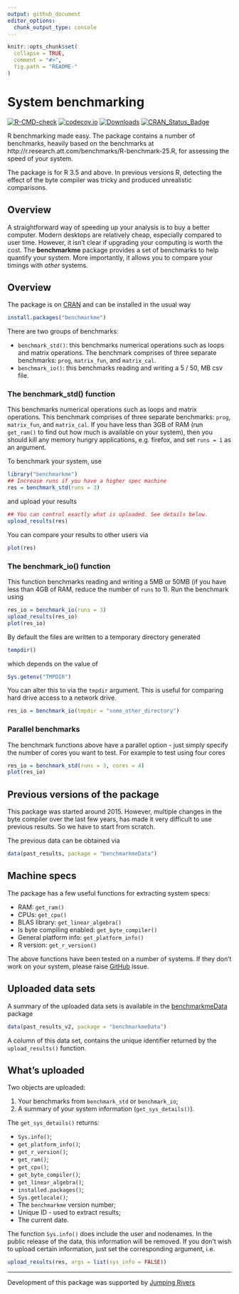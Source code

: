 ```yaml
---
output: github_document
editor_options: 
  chunk_output_type: console
---
```


<!-- README.md is generated from README.Rmd. Please edit that file -->

```r
knitr::opts_chunk$set(
  collapse = TRUE,
  comment = "#>",
  fig.path = "README-"
)
```

# System benchmarking 

[![R-CMD-check](https://github.com/csgillespie/benchmarkme/workflows/R-CMD-check/badge.svg)](https://github.com/csgillespie/benchmarkme/actions)
[![codecov.io](https://codecov.io/github/csgillespie/benchmarkme/coverage.svg?branch=master)](https://codecov.io/github/csgillespie/benchmarkme?branch=master)
[![Downloads](http://cranlogs.r-pkg.org/badges/benchmarkme?color=brightgreen)](https://cran.r-project.org/package=benchmarkme)
[![CRAN_Status_Badge](http://www.r-pkg.org/badges/version/benchmarkme)](https://cran.r-project.org/package=benchmarkme)

R benchmarking made easy. The package contains a number of benchmarks, heavily based on the benchmarks at http://r.research.att.com/benchmarks/R-benchmark-25.R, for assessing 
the speed of your system. 

The package is for R 3.5 and above. In previous versions R, detecting the effect
of the byte compiler was tricky and produced unrealistic comparisons.

## Overview 

A straightforward way of speeding up your analysis is to buy a better computer. Modern
desktops are relatively cheap, especially compared to user time. However, it isn't
clear if upgrading your computing is worth the cost. The **benchmarkme** package
provides a set of benchmarks to help quantify your system. More importantly, it allows
you to compare your timings with _other_ systems.

<!-- You can view past benchmarks via the [Shiny](https://jumpingrivers.shinyapps.io/benchmarkme/) interface. -->

## Overview

The package is on [CRAN](https://cran.r-project.org/package=benchmarkme) and can be installed in the usual way

```r
install.packages("benchmarkme")
```

There are two groups of benchmarks:

  * `benchmark_std()`: this benchmarks numerical operations such as loops and matrix operations. The benchmark comprises 
  of three separate benchmarks: `prog`, `matrix_fun`, and `matrix_cal`.
  * `benchmark_io()`: this benchmarks reading and writing a 5 / 50, MB csv file.

### The benchmark_std() function

This benchmarks numerical operations such as loops and matrix operations. 
This benchmark comprises of three separate benchmarks: `prog`, `matrix_fun`, and `matrix_cal`.
If you have less than 3GB of RAM (run `get_ram()` to find out how much is
available on your system), then you should kill any memory hungry applications, e.g.
firefox, and set `runs = 1` as an argument.

To benchmark your system, use

```r
library("benchmarkme")
## Increase runs if you have a higher spec machine
res = benchmark_std(runs = 3)
```
and upload your results

```r
## You can control exactly what is uploaded. See details below.
upload_results(res)
```

You can compare your results to other users via

```r
plot(res)
```

<!-- You can also compare your results using the [Shiny](https://jumpingrivers.shinyapps.io/benchmarkme/) interface.  -->
<!-- Simply create a results bundle -->
<!-- ```{r, eval=FALSE} -->
<!-- create_bundle(res, filename = "results.rds") -->
<!-- ``` -->
<!-- and upload to the webpage. -->

### The benchmark_io() function

This function benchmarks reading and writing a 5MB or 50MB (if you have less than 4GB of RAM, reduce the number
of `runs` to 1). Run the benchmark using
```r
res_io = benchmark_io(runs = 3)
upload_results(res_io)
plot(res_io)
```
By default the files are written to a temporary directory generated
```r
tempdir()
```
which depends on the value of 
```r
Sys.getenv("TMPDIR")
```
You can alter this to via the `tmpdir` argument. This is useful for comparing
hard drive access to a network drive.
```r
res_io = benchmark_io(tmpdir = "some_other_directory")
```

### Parallel benchmarks

The benchmark functions above have a parallel option - just simply specify the number of cores you
want to test. For example to test using four cores
```r
res_io = benchmark_std(runs = 3, cores = 4)
plot(res_io)
```

## Previous versions of the package

This package was started around 2015. However, multiple changes in the byte compiler
over the last few years, has made it very difficult to use previous results. So we have to 
start from scratch.

The previous data can be obtained via

```r
data(past_results, package = "benchmarkmeData")
```

## Machine specs

The package has a few useful functions for extracting system specs:

  * RAM: `get_ram()`
  * CPUs: `get_cpu()`
  * BLAS library: `get_linear_algebra()`
  * Is byte compiling enabled: `get_byte_compiler()`
  * General platform info: `get_platform_info()`
  * R version: `get_r_version()`
  
The above functions have been tested on a number of systems. If they don't work
on your system, please raise [GitHub](https://github.com/csgillespie/benchmarkme/issues) issue.

## Uploaded data sets

A summary of the uploaded data sets is available in the [benchmarkmeData](https://github.com/csgillespie/benchmarkme-data) package
```r
data(past_results_v2, package = "benchmarkmeData")
```

A column of this data set, contains the unique identifier returned by the
`upload_results()` function.

## What's uploaded

Two objects are uploaded:

1. Your benchmarks from `benchmark_std` or `benchmark_io`;
1. A summary of your system information (`get_sys_details()`).

The `get_sys_details()` returns:

  * `Sys.info()`;
  * `get_platform_info()`;
  * `get_r_version()`;
  * `get_ram()`;
  * `get_cpu()`;
  * `get_byte_compiler()`;
  * `get_linear_algebra()`;
  * `installed.packages()`;
  * `Sys.getlocale()`;
  * The `benchmarkme` version number;
  * Unique ID - used to extract results;
  * The current date.

The function `Sys.info()` does include the user and nodenames. In the public release
of the data, this information will be removed. If you don't wish to upload certain
information, just set the corresponding argument, i.e.

```r
upload_results(res, args = list(sys_info = FALSE))
```

---

Development of this package was supported by [Jumping Rivers](https://www.jumpingrivers.com)

